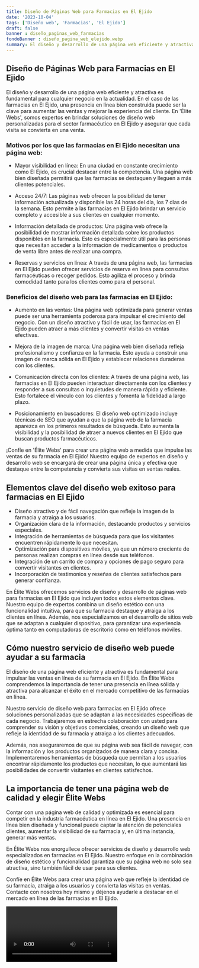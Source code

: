 ```yaml
---
title: Diseño de Páginas Web para Farmacias en El Ejido
date: '2023-10-04'
tags: ['Diseño web', 'Farmacias', 'El Ejido']
draft: false
banner : diseño_paginas_web_farmacias
fondoBanner : diseño_pagina_web_elejido.webp
summary: El diseño y desarrollo de una página web eficiente y atractiva es fundamental para cualquier negocio en la actualidad. En el caso de las farmacias en El Ejido, una presencia en línea bien construida puede ser la clave para aumentar las ventas y mejorar la experiencia del cliente. En 'Élite Webs', somos expertos en brindar soluciones de diseño web personalizadas para el sector farmacéutico en El Ejido y asegurar que cada visita se convierta en una venta.
---
```


## Diseño de Páginas Web para Farmacias en El Ejido

El diseño y desarrollo de una página web eficiente y atractiva es fundamental para cualquier negocio en la actualidad. En el caso de las farmacias en El Ejido, una presencia en línea bien construida puede ser la clave para aumentar las ventas y mejorar la experiencia del cliente. En 'Élite Webs', somos expertos en brindar soluciones de diseño web personalizadas para el sector farmacéutico en El Ejido y asegurar que cada visita se convierta en una venta.

### Motivos por los que las farmacias en El Ejido necesitan una página web:

- Mayor visibilidad en línea: En una ciudad en constante crecimiento como El Ejido, es crucial destacar entre la competencia. Una página web bien diseñada permitirá que las farmacias se destaquen y lleguen a más clientes potenciales.

- Acceso 24/7: Las páginas web ofrecen la posibilidad de tener información actualizada y disponible las 24 horas del día, los 7 días de la semana. Esto permite a las farmacias en El Ejido brindar un servicio completo y accesible a sus clientes en cualquier momento.

- Información detallada de productos: Una página web ofrece la posibilidad de mostrar información detallada sobre los productos disponibles en la farmacia. Esto es especialmente útil para las personas que necesitan acceder a la información de medicamentos o productos de venta libre antes de realizar una compra.

- Reservas y servicios en línea: A través de una página web, las farmacias en El Ejido pueden ofrecer servicios de reserva en línea para consultas farmacéuticas o recoger pedidos. Esto agiliza el proceso y brinda comodidad tanto para los clientes como para el personal.

### Beneficios del diseño web para las farmacias en El Ejido:

- Aumento en las ventas: Una página web optimizada para generar ventas puede ser una herramienta poderosa para impulsar el crecimiento del negocio. Con un diseño atractivo y fácil de usar, las farmacias en El Ejido pueden atraer a más clientes y convertir visitas en ventas efectivas.

- Mejora de la imagen de marca: Una página web bien diseñada refleja profesionalismo y confianza en la farmacia. Esto ayuda a construir una imagen de marca sólida en El Ejido y establecer relaciones duraderas con los clientes.

- Comunicación directa con los clientes: A través de una página web, las farmacias en El Ejido pueden interactuar directamente con los clientes y responder a sus consultas o inquietudes de manera rápida y eficiente. Esto fortalece el vínculo con los clientes y fomenta la fidelidad a largo plazo.

- Posicionamiento en buscadores: El diseño web optimizado incluye técnicas de SEO que ayudan a que la página web de la farmacia aparezca en los primeros resultados de búsqueda. Esto aumenta la visibilidad y la posibilidad de atraer a nuevos clientes en El Ejido que buscan productos farmacéuticos.

¡Confíe en 'Élite Webs' para crear una página web a medida que impulse las ventas de su farmacia en El Ejido! Nuestro equipo de expertos en diseño y desarrollo web se encargará de crear una página única y efectiva que destaque entre la competencia y convierta sus visitas en ventas reales.

<GifSeo />

<Cta />

## Elementos clave del diseño web exitoso para farmacias en El Ejido

- Diseño atractivo y de fácil navegación que refleje la imagen de la farmacia y atraiga a los usuarios.
- Organización clara de la información, destacando productos y servicios especiales.
- Integración de herramientas de búsqueda para que los visitantes encuentren rápidamente lo que necesitan.
- Optimización para dispositivos móviles, ya que un número creciente de personas realizan compras en línea desde sus teléfonos.
- Integración de un carrito de compra y opciones de pago seguro para convertir visitantes en clientes.
- Incorporación de testimonios y reseñas de clientes satisfechos para generar confianza.

En Élite Webs ofrecemos servicios de diseño y desarrollo de páginas web para farmacias en El Ejido que incluyen todos estos elementos clave. Nuestro equipo de expertos combina un diseño estético con una funcionalidad intuitiva, para que su farmacia destaque y atraiga a los clientes en línea. Además, nos especializamos en el desarrollo de sitios web que se adaptan a cualquier dispositivo, para garantizar una experiencia óptima tanto en computadoras de escritorio como en teléfonos móviles.

## Cómo nuestro servicio de diseño web puede ayudar a su farmacia

El diseño de una página web eficiente y atractiva es fundamental para impulsar las ventas en línea de su farmacia en El Ejido. En Élite Webs comprendemos la importancia de tener una presencia en línea sólida y atractiva para alcanzar el éxito en el mercado competitivo de las farmacias en línea.

Nuestro servicio de diseño web para farmacias en El Ejido ofrece soluciones personalizadas que se adaptan a las necesidades específicas de cada negocio. Trabajaremos en estrecha colaboración con usted para comprender su visión y objetivos comerciales, creando un diseño web que refleje la identidad de su farmacia y atraiga a los clientes adecuados.

Además, nos aseguraremos de que su página web sea fácil de navegar, con la información y los productos organizados de manera clara y concisa. Implementaremos herramientas de búsqueda que permitan a los usuarios encontrar rápidamente los productos que necesitan, lo que aumentará las posibilidades de convertir visitantes en clientes satisfechos.

## La importancia de tener una página web de calidad y elegir Élite Webs

Contar con una página web de calidad y optimizada es esencial para competir en la industria farmacéutica en línea en El Ejido. Una presencia en línea bien diseñada y funcional puede captar la atención de potenciales clientes, aumentar la visibilidad de su farmacia y, en última instancia, generar más ventas.

En Élite Webs nos enorgullece ofrecer servicios de diseño y desarrollo web especializados en farmacias en El Ejido. Nuestro enfoque en la combinación de diseño estético y funcionalidad garantiza que su página web no solo sea atractiva, sino también fácil de usar para sus clientes.

Confíe en Élite Webs para crear una página web que refleje la identidad de su farmacia, atraiga a los usuarios y convierta las visitas en ventas. Contacte con nosotros hoy mismo y déjenos ayudarle a destacar en el mercado en línea de las farmacias en El Ejido.

<Video />

<CtaBot job='Farmacias' city='El Ejido'/>

<Gmaps query='El Ejido+españa+maps' />